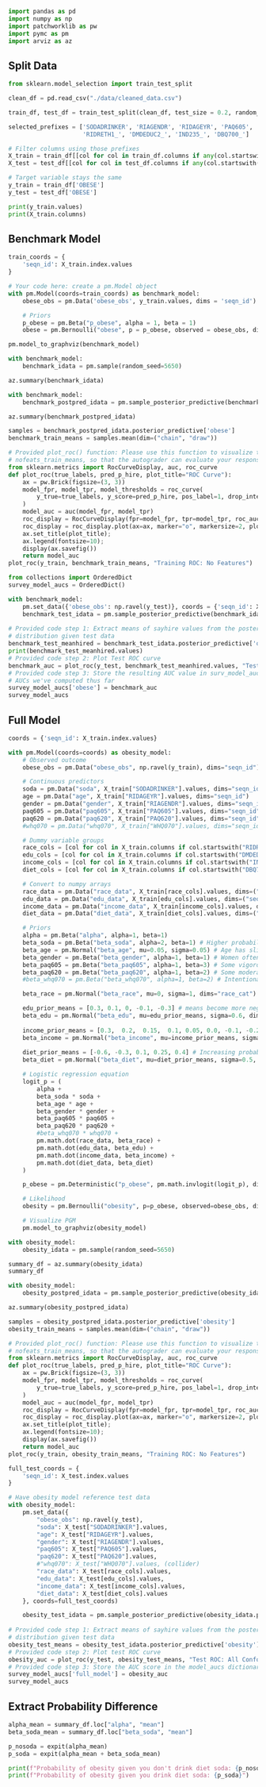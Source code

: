 
```{python}
import pandas as pd
import numpy as np
import patchworklib as pw
import pymc as pm
import arviz as az
```

## Split Data

```{python}
from sklearn.model_selection import train_test_split

clean_df = pd.read_csv("./data/cleaned_data.csv")

train_df, test_df = train_test_split(clean_df, test_size = 0.2, random_state = 5650)

selected_prefixes = ['SODADRINKER', 'RIAGENDR', 'RIDAGEYR', 'PAQ605', 'PAQ620', 'WHQ070',
                     'RIDRETH1_', 'DMDEDUC2_', 'IND235_', 'DBQ700_']

# Filter columns using those prefixes
X_train = train_df[[col for col in train_df.columns if any(col.startswith(prefix) for prefix in selected_prefixes)]]
X_test = test_df[[col for col in test_df.columns if any(col.startswith(prefix) for prefix in selected_prefixes)]]

# Target variable stays the same
y_train = train_df['OBESE']
y_test = test_df['OBESE']

print(y_train.values)
print(X_train.columns)
```

## Benchmark Model

```{python}
train_coords = {
    'seqn_id': X_train.index.values
}

# Your code here: create a pm.Model object
with pm.Model(coords=train_coords) as benchmark_model:
    obese_obs = pm.Data('obese_obs', y_train.values, dims = 'seqn_id')

    # Priors
    p_obese = pm.Beta("p_obese", alpha = 1, beta = 1)
    obese = pm.Bernoulli("obese", p = p_obese, observed = obese_obs, dims = 'seqn_id')

pm.model_to_graphviz(benchmark_model)
```

```{python}
with benchmark_model:
    benchmark_idata = pm.sample(random_seed=5650)

az.summary(benchmark_idata)
```

```{python}
with benchmark_model:
    benchmark_postpred_idata = pm.sample_posterior_predictive(benchmark_idata, random_seed=5650)

az.summary(benchmark_postpred_idata)
```

```{python}
samples = benchmark_postpred_idata.posterior_predictive['obese']
benchmark_train_means = samples.mean(dim=("chain", "draw"))

# Provided plot_roc() function: Please use this function to visualize the ROC curve for the scores in
# nofeats_train_means, so that the autograder can evaluate your responses appropriately!
from sklearn.metrics import RocCurveDisplay, auc, roc_curve
def plot_roc(true_labels, pred_p_hire, plot_title="ROC Curve"):
    ax = pw.Brick(figsize=(3, 3))
    model_fpr, model_tpr, model_thresholds = roc_curve(
        y_true=true_labels, y_score=pred_p_hire, pos_label=1, drop_intermediate=True
    )
    model_auc = auc(model_fpr, model_tpr)
    roc_display = RocCurveDisplay(fpr=model_fpr, tpr=model_tpr, roc_auc=model_auc)
    roc_display = roc_display.plot(ax=ax, marker="o", markersize=2, plot_chance_level=True)
    ax.set_title(plot_title);
    ax.legend(fontsize=10);
    display(ax.savefig())
    return model_auc
plot_roc(y_train, benchmark_train_means, "Training ROC: No Features")
```

```{python}
from collections import OrderedDict
survey_model_aucs = OrderedDict()

with benchmark_model:
    pm.set_data({'obese_obs': np.ravel(y_test)}, coords = {'seqn_id': X_test.index.values})
    benchmark_test_idata = pm.sample_posterior_predictive(benchmark_idata.posterior, random_seed=5650)
    
# Provided code step 1: Extract means of sayhire values from the posterior predictive
# distribution given test data
benchmark_test_meanhired = benchmark_test_idata.posterior_predictive['obese'].mean(dim=['chain','draw'])
print(benchmark_test_meanhired.values)
# Provided code step 2: Plot Test ROC curve
benchmark_auc = plot_roc(y_test, benchmark_test_meanhired.values, "Test ROC: No Features")
# Provided code step 3: Store the resulting AUC value in surv_model_aucs, and display the set of
# AUCs we've computed thus far
survey_model_aucs['obese'] = benchmark_auc
survey_model_aucs
```

## Full Model

```{python}
coords = {'seqn_id': X_train.index.values}

with pm.Model(coords=coords) as obesity_model:
    # Observed outcome
    obese_obs = pm.Data("obese_obs", np.ravel(y_train), dims="seqn_id")

    # Continuous predictors
    soda = pm.Data("soda", X_train["SODADRINKER"].values, dims="seqn_id")
    age = pm.Data("age", X_train["RIDAGEYR"].values, dims="seqn_id")
    gender = pm.Data("gender", X_train["RIAGENDR"].values, dims="seqn_id") # 1 represents female, 0 is male
    paq605 = pm.Data("paq605", X_train["PAQ605"].values, dims="seqn_id") # 1 represents vigorous work activity present
    paq620 = pm.Data("paq620", X_train["PAQ620"].values, dims="seqn_id") # 1 represents moderate work activity present
    #whq070 = pm.Data("whq070", X_train["WHQ070"].values, dims="seqn_id") # 1 represents intentional weight loss; this has been commended out because it is believed to be a collider

    # Dummy variable groups
    race_cols = [col for col in X_train.columns if col.startswith("RIDRETH1_")]
    edu_cols = [col for col in X_train.columns if col.startswith("DMDEDUC2_")]
    income_cols = [col for col in X_train.columns if col.startswith("IND235_")]
    diet_cols = [col for col in X_train.columns if col.startswith("DBQ700_")]

    # Convert to numpy arrays
    race_data = pm.Data("race_data", X_train[race_cols].values, dims=("seqn_id", "race_cat"))
    edu_data = pm.Data("edu_data", X_train[edu_cols].values, dims=("seqn_id", "edu_cat"))
    income_data = pm.Data("income_data", X_train[income_cols].values, dims=("seqn_id", "income_cat"))
    diet_data = pm.Data("diet_data", X_train[diet_cols].values, dims=("seqn_id", "diet_cat"))

    # Priors
    alpha = pm.Beta("alpha", alpha=1, beta=1)
    beta_soda = pm.Beta("beta_soda", alpha=2, beta=1) # Higher probability that drinking diet soda results in obesity (intuition)
    beta_age = pm.Normal("beta_age", mu=0.05, sigma=0.05) # Age has slight impact on average BMI, as older adults tend to have higher BMIs
    beta_gender = pm.Beta("beta_gender", alpha=1, beta=1) # Women often have higher BMIs
    beta_paq605 = pm.Beta("beta_paq605", alpha=1, beta=3) # Some vigorous activity likely decreases your BMI
    beta_paq620 = pm.Beta("beta_paq620", alpha=1, beta=2) # Some moderate activity likely decreases BMI (though not as much as vigorous)
    #beta_whq070 = pm.Beta("beta_whq070", alpha=1, beta=2) # Intentional weight loss should correspond with lower probability of obesity; this has been commended out because it is believed to be a collider

    beta_race = pm.Normal("beta_race", mu=0, sigma=1, dims="race_cat") # Assumed that there is no real difference between races

    edu_prior_means = [0.3, 0.1, 0, -0.1, -0.3] # means become more negative as education level increases. Intuition here is that more education leads to a lower chance of being obese
    beta_edu = pm.Normal("beta_edu", mu=edu_prior_means, sigma=0.6, dims="edu_cat") # The more educated you are, the less likely you are to be obese (intuition)
    
    income_prior_means = [0.3,  0.2,  0.15,  0.1, 0.05, 0.0, -0.1, -0.2, -0.3, -0.4, -0.5, -0.5] # means become more negative as income increases. Intuition here is that more income means you can buy healthier foods
    beta_income = pm.Normal("beta_income", mu=income_prior_means, sigma=0.5, dims="income_cat") # Making more money allows for people to buy healthier foods, thus having a lower BMI/not being obese (intuition)
    
    diet_prior_means = [-0.6, -0.3, 0.1, 0.25, 0.4] # Increasing probability since a higher number means an unhealtier diet in this dataset
    beta_diet = pm.Normal("beta_diet", mu=diet_prior_means, sigma=0.5, dims="diet_cat") # A healthier diet corresponds with lower BMI (intuition)

    # Logistic regression equation
    logit_p = (
        alpha +
        beta_soda * soda +
        beta_age * age +
        beta_gender * gender +
        beta_paq605 * paq605 +
        beta_paq620 * paq620 +
        #beta_whq070 * whq070 +
        pm.math.dot(race_data, beta_race) +
        pm.math.dot(edu_data, beta_edu) +
        pm.math.dot(income_data, beta_income) +
        pm.math.dot(diet_data, beta_diet)
    )

    p_obese = pm.Deterministic("p_obese", pm.math.invlogit(logit_p), dims="seqn_id")

    # Likelihood
    obesity = pm.Bernoulli("obesity", p=p_obese, observed=obese_obs, dims="seqn_id")

    # Visualize PGM
    pm.model_to_graphviz(obesity_model)

```

```{python}
with obesity_model:
    obesity_idata = pm.sample(random_seed=5650)

summary_df = az.summary(obesity_idata)
summary_df
```

```{python}
with obesity_model:
    obesity_postpred_idata = pm.sample_posterior_predictive(obesity_idata, random_seed=5650)

az.summary(obesity_postpred_idata)
```

```{python}
samples = obesity_postpred_idata.posterior_predictive['obesity']
obesity_train_means = samples.mean(dim=("chain", "draw"))

# Provided plot_roc() function: Please use this function to visualize the ROC curve for the scores in
# nofeats_train_means, so that the autograder can evaluate your responses appropriately!
from sklearn.metrics import RocCurveDisplay, auc, roc_curve
def plot_roc(true_labels, pred_p_hire, plot_title="ROC Curve"):
    ax = pw.Brick(figsize=(3, 3))
    model_fpr, model_tpr, model_thresholds = roc_curve(
        y_true=true_labels, y_score=pred_p_hire, pos_label=1, drop_intermediate=True
    )
    model_auc = auc(model_fpr, model_tpr)
    roc_display = RocCurveDisplay(fpr=model_fpr, tpr=model_tpr, roc_auc=model_auc)
    roc_display = roc_display.plot(ax=ax, marker="o", markersize=2, plot_chance_level=True)
    ax.set_title(plot_title);
    ax.legend(fontsize=10);
    display(ax.savefig())
    return model_auc
plot_roc(y_train, obesity_train_means, "Training ROC: No Features")
```

```{python}
full_test_coords = {
    'seqn_id': X_test.index.values
}

# Have obesity model reference test data
with obesity_model:
    pm.set_data({
        "obese_obs": np.ravel(y_test),
        "soda": X_test["SODADRINKER"].values,
        "age": X_test["RIDAGEYR"].values,
        "gender": X_test["RIAGENDR"].values,
        "paq605": X_test["PAQ605"].values,
        "paq620": X_test["PAQ620"].values,
        #"whq070": X_test["WHQ070"].values, (collider)
        "race_data": X_test[race_cols].values,
        "edu_data": X_test[edu_cols].values,
        "income_data": X_test[income_cols].values,
        "diet_data": X_test[diet_cols].values
    }, coords=full_test_coords)

    obesity_test_idata = pm.sample_posterior_predictive(obesity_idata.posterior, random_seed=5650)
    
# Provided code step 1: Extract means of sayhire values from the posterior predictive
# distribution given test data
obesity_test_means = obesity_test_idata.posterior_predictive['obesity'].mean(dim=['chain','draw'])
# Provided code step 2: Plot test ROC curve
obesity_auc = plot_roc(y_test, obesity_test_means, "Test ROC: All Confounders")
# Provided code step 3: Store the AUC score in the model_aucs dictionary
survey_model_aucs['full_model'] = obesity_auc
survey_model_aucs
```

## Extract Probability Difference

```{python}
alpha_mean = summary_df.loc["alpha", "mean"]
beta_soda_mean = summary_df.loc["beta_soda", "mean"]

p_nosoda = expit(alpha_mean)
p_soda = expit(alpha_mean + beta_soda_mean)

print(f"Probability of obesity given you don't drink diet soda: {p_nosoda}")
print(f"Probability of obesity given you drink diet soda: {p_soda}")
```